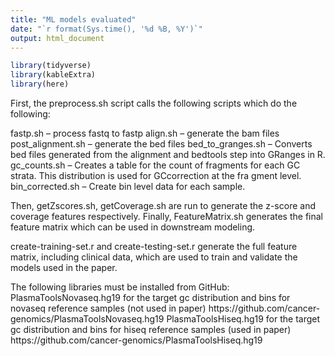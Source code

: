 ```yaml
---
title: "ML models evaluated"
date: "`r format(Sys.time(), '%d %B, %Y')`"
output: html_document
---
```


```r
library(tidyverse)
library(kableExtra)
library(here)
```


First, the preprocess.sh script calls the following scripts which do the following:

fastp.sh -- process fastq to fastp
align.sh -- generate the bam files
post_alignment.sh -- generate the bed files
bed_to_granges.sh -- Converts bed files generated from the alignment and bedtools step into GRanges in R.
gc_counts.sh -- Creates a table for the count of fragments for each GC strata. This distribution is used for GCcorrection at the fra gment level.
bin_corrected.sh -- Create bin level data for each sample.

Then, getZscores.sh, getCoverage.sh are run to generate the z-score and coverage features respectively.
Finally, FeatureMatrix.sh generates the final feature matrix which can be used in downstream modeling.

create-training-set.r and create-testing-set.r generate the full feature matrix, including clinical data, which are used to train and validate the models used in the paper.

The following libraries must be installed from GitHub:
PlasmaToolsNovaseq.hg19 for the target gc distribution and bins for novaseq reference samples (not used in paper)
https://github.com/cancer-genomics/PlasmaToolsNovaseq.hg19
PlasmaToolsHiseq.hg19 for the target gc distribution and bins for hiseq reference samples (used in paper)
https://github.com/cancer-genomics/PlasmaToolsHiseq.hg19
